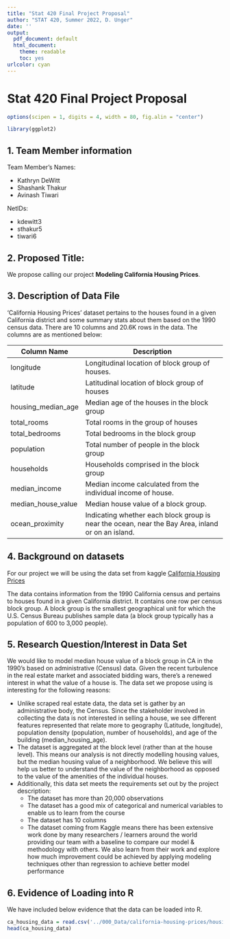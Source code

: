 ```yaml
---
title: "Stat 420 Final Project Proposal"
author: "STAT 420, Summer 2022, D. Unger"
date: ''
output:
  pdf_document: default
  html_document: 
    theme: readable
    toc: yes  
urlcolor: cyan
---
```


# Stat 420 Final Project Proposal

```r
options(scipen = 1, digits = 4, width = 80, fig.alin = "center")

library(ggplot2)
```

## 1. Team Member information

Team Member's Names: 

 - Kathryn DeWitt
 - Shashank Thakur
 - Avinash Tiwari

NetIDs: 

 - kdewitt3
 - sthakur5
 - tiwari6

## 2. Proposed Title: 

We propose calling our project **Modeling California Housing Prices**.

## 3. Description of Data File

'California Housing Prices' dataset pertains to the houses found in a given California district and some summary stats about them based on the 1990 census data. There are 10 columns and 20.6K rows in the data. The columns are as mentioned below: 

| **Column Name**    	| **Description**                                                                                   	|
|--------------------	|---------------------------------------------------------------------------------------------------	|
| longitude          	| Longitudinal location of block group of houses.                                                     |
| latitude           	| Latitudinal location of block group of houses                                                     	|
| housing_median_age 	| Median age of the houses in the block group                                                       	|
| total_rooms        	| Total rooms in the group of houses                                                                	|
| total_bedrooms     	| Total bedrooms in the block group                                                                 	|
| population         	| Total number of people in the block group                                                         	|
| households         	| Households comprised in the block group                                                           	|
| median_income      	| Median income calculated from the individual income of house.                                     	|
| median_house_value 	| Median house value of a block group.                                                              	|
| ocean_proximity    	| Indicating whether each block group is near the ocean, near the Bay Area, inland or on an island. 	|


## 4. Background on datasets

For our project we will be using the data set from kaggle [California Housing Prices](https://www.kaggle.com/datasets/camnugent/california-housing-prices)

The data contains information from the 1990 California census and pertains to houses found in a given California district. It contains one row per census block group. A block group is the smallest geographical unit for which the U.S. Census Bureau publishes sample data (a block group typically has a population of 600 to 3,000 people).


## 5. Research Question/Interest in Data Set

We would like to model median house value of a block group in CA in the 1990's based on administrative (Census) data. Given the recent turbulence in the real estate market and associated bidding wars, there's a renewed interest in what the value of a house is. The data set we propose using is interesting for the following reasons:

- Unlike scraped real estate data, the data set is gather by an administrative body, the Census. Since the stakeholder involved in collecting the data is not interested in selling a house, we see different features represented that relate more to geography (Latitude, longitude), population density (population, number of households), and age of the building (median_housing_age).
- The dataset is aggregated at the block level (rather than at the house level). This means our analysis is not directly modelling housing values, but the median housing value of a neighborhood. We  believe this will help us better to understand the value of the neighborhood as opposed to the value of the amenities of the individual houses.
- Additionally, this data set meets the requirements set out by the project description:
   - The dataset has more than 20,000 observations
   - The dataset has a good mix of categorical and numerical variables to enable us to learn from the course
   - The dataset has 10 columns
   - The dataset coming from Kaggle means there has been extensive work done by many researchers / learners around the world providing our team with a baseline to compare our model & methodology with others. We also learn from their work and explore how much improvement could be achieved by applying modeling techniques other than regression to achieve better model performance


## 6. Evidence of Loading into R

We have included below evidence that the data can be loaded into R.

```r
ca_housing_data = read.csv('../000_Data/california-housing-prices/housing.csv')
head(ca_housing_data)
```



